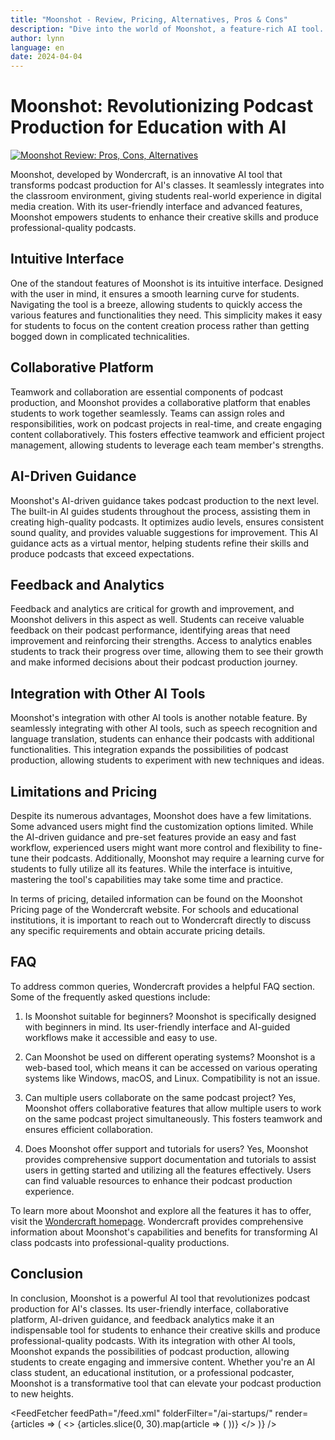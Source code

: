 ```yaml
---
title: "Moonshot - Review, Pricing, Alternatives, Pros & Cons"
description: "Dive into the world of Moonshot, a feature-rich AI tool. Learn about its features, pricing, and how it's making an impact. Don't miss out!"
author: lynn
language: en
date: 2024-04-04
---
```


# Moonshot: Revolutionizing Podcast Production for Education with AI


<BlogHeader />

[![Moonshot Review: Pros, Cons, Alternatives](/ai-startups/moonshot.png)](https://www.wondercraft.ai/)

Moonshot, developed by Wondercraft, is an innovative AI tool that transforms podcast production for AI's classes. It seamlessly integrates into the classroom environment, giving students real-world experience in digital media creation. With its user-friendly interface and advanced features, Moonshot empowers students to enhance their creative skills and produce professional-quality podcasts.

## Intuitive Interface

One of the standout features of Moonshot is its intuitive interface. Designed with the user in mind, it ensures a smooth learning curve for students. Navigating the tool is a breeze, allowing students to quickly access the various features and functionalities they need. This simplicity makes it easy for students to focus on the content creation process rather than getting bogged down in complicated technicalities.

## Collaborative Platform

Teamwork and collaboration are essential components of podcast production, and Moonshot provides a collaborative platform that enables students to work together seamlessly. Teams can assign roles and responsibilities, work on podcast projects in real-time, and create engaging content collaboratively. This fosters effective teamwork and efficient project management, allowing students to leverage each team member's strengths.

## AI-Driven Guidance

Moonshot's AI-driven guidance takes podcast production to the next level. The built-in AI guides students throughout the process, assisting them in creating high-quality podcasts. It optimizes audio levels, ensures consistent sound quality, and provides valuable suggestions for improvement. This AI guidance acts as a virtual mentor, helping students refine their skills and produce podcasts that exceed expectations.

## Feedback and Analytics

Feedback and analytics are critical for growth and improvement, and Moonshot delivers in this aspect as well. Students can receive valuable feedback on their podcast performance, identifying areas that need improvement and reinforcing their strengths. Access to analytics enables students to track their progress over time, allowing them to see their growth and make informed decisions about their podcast production journey.

## Integration with Other AI Tools

Moonshot's integration with other AI tools is another notable feature. By seamlessly integrating with other AI tools, such as speech recognition and language translation, students can enhance their podcasts with additional functionalities. This integration expands the possibilities of podcast production, allowing students to experiment with new techniques and ideas.

## Limitations and Pricing

Despite its numerous advantages, Moonshot does have a few limitations. Some advanced users might find the customization options limited. While the AI-driven guidance and pre-set features provide an easy and fast workflow, experienced users might want more control and flexibility to fine-tune their podcasts. Additionally, Moonshot may require a learning curve for students to fully utilize all its features. While the interface is intuitive, mastering the tool's capabilities may take some time and practice.

In terms of pricing, detailed information can be found on the Moonshot Pricing page of the Wondercraft website. For schools and educational institutions, it is important to reach out to Wondercraft directly to discuss any specific requirements and obtain accurate pricing details.

## FAQ

To address common queries, Wondercraft provides a helpful FAQ section. Some of the frequently asked questions include:

1. Is Moonshot suitable for beginners?
   Moonshot is specifically designed with beginners in mind. Its user-friendly interface and AI-guided workflows make it accessible and easy to use.

2. Can Moonshot be used on different operating systems?
   Moonshot is a web-based tool, which means it can be accessed on various operating systems like Windows, macOS, and Linux. Compatibility is not an issue.

3. Can multiple users collaborate on the same podcast project?
   Yes, Moonshot offers collaborative features that allow multiple users to work on the same podcast project simultaneously. This fosters teamwork and ensures efficient collaboration.

4. Does Moonshot offer support and tutorials for users?
   Yes, Moonshot provides comprehensive support documentation and tutorials to assist users in getting started and utilizing all the features effectively. Users can find valuable resources to enhance their podcast production experience.

To learn more about Moonshot and explore all the features it has to offer, visit the [Wondercraft homepage](https://www.wondercraft.ai/). Wondercraft provides comprehensive information about Moonshot's capabilities and benefits for transforming AI class podcasts into professional-quality productions.

## Conclusion

In conclusion, Moonshot is a powerful AI tool that revolutionizes podcast production for AI's classes. Its user-friendly interface, collaborative platform, AI-driven guidance, and feedback analytics make it an indispensable tool for students to enhance their creative skills and produce professional-quality podcasts. With its integration with other AI tools, Moonshot expands the possibilities of podcast production, allowing students to create engaging and immersive content. Whether you're an AI class student, an educational institution, or a professional podcaster, Moonshot is a transformative tool that can elevate your podcast production to new heights.


<AdComponent />


<FeedFetcher feedPath="/feed.xml" folderFilter="/ai-startups/" render={articles => (
    <>
        <Cards>
            {articles.slice(0, 30).map(article => (
                <Card key={article.link} title={article.title} href={article.link} />
            ))}
        </Cards>
    </>
)} />

